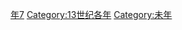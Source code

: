 {{Catnav|頁面分類|历史|歷史時代|年|13世纪各年}}

{{catmore}}
{{Commons category|1247}}

[[Category:1240年代|年7]]
[[Category:13世纪各年|Category:13世纪各年]]
[[Category:未年|Category:未年]]